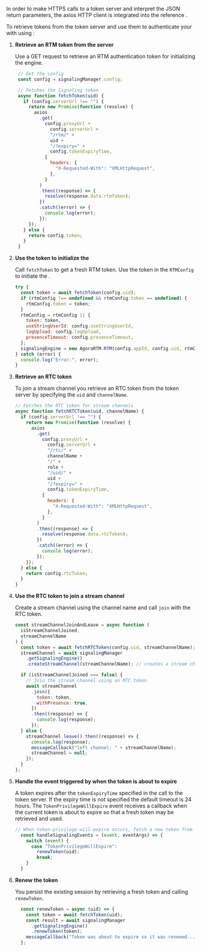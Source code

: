 <PlatformWrapper platform="web">

In order to make HTTPS calls to a token server and interpret the JSON return parameters, the axios HTTP client is integrated into the reference .

To retrieve tokens from the token server and use them to authenticate your <Vpl k="CLIENT" /> with <Vg k="MESS" /> using  <Vpd k="SDK" />:

1.  **Retrieve an RTM token from the server**

    Use a GET request to retrieve an RTM authentication token for initializing the <Vg k="MESS" /> engine.

     ``` javascript
      // Get the config
      const config = signalingManager.config;

      // Fetches the Signaling token
      async function fetchToken(uid) {
        if (config.serverUrl !== "") {
          return new Promise(function (resolve) {
            axios
              .get(
                config.proxyUrl +
                  config.serverUrl +
                  "/rtm/" +
                  uid +
                  "/?expiry=" +
                  config.tokenExpiryTime,
                {
                  headers: {
                    "X-Requested-With": "XMLHttpRequest",
                  },
                }
              )
              .then((response) => {
                resolve(response.data.rtmToken);
              })
              .catch((error) => {
                console.log(error);
              });
          });
        } else {
          return config.token;
        }
      }
    ```

1.  **Use the token to initialize the <Vg k="MESS_ENGINE" />**

    Call `fetchToken` to get a fresh RTM token. Use the token in the `RTMConfig` to initiate the <Vg k="MESS_ENGINE" />.

    ``` javascript
    try {
      const token = await fetchToken(config.uid);
      if (rtmConfig !== undefined && rtmConfig.token == undefined) {
        rtmConfig.token = token;
      }
      rtmConfig = rtmConfig || {
        token: token,
        useStringUserId: config.useStringUserId,
        logUpload: config.logUpload,
        presenceTimeout: config.presenceTimeout,
      };
      signalingEngine = new AgoraRTM.RTM(config.appId, config.uid, rtmConfig);
    } catch (error) {
      console.log("Error:", error);
    }
    ```
1. **Retrieve an RTC token**

    To join a stream channel you retrieve an RTC token from the token server by specifying the `uid` and `channelName`.

    ```javascript
    // Fetches the RTC token for stream channels
    async function fetchRTCToken(uid, channelName) {
      if (config.serverUrl !== "") {
        return new Promise(function (resolve) {
          axios
            .get(
              config.proxyUrl +
                config.serverUrl +
                "/rtc/" +
                channelName +
                "/" +
                role +
                "/uid/" +
                uid +
                "/?expiry=" +
                config.tokenExpiryTime,
              {
                headers: {
                  "X-Requested-With": "XMLHttpRequest",
                },
              }
            )
            .then((response) => {
              resolve(response.data.rtcToken);
            })
            .catch((error) => {
              console.log(error);
            });
        });
      } else {
        return config.rtcToken;
      }
    }

    ```

1.  **Use the RTC token to join a stream channel**

    Create a stream channel using the channel name and call `join` with the RTC token.
    
    ```javascript
    const streamChannelJoinAndLeave = async function (
      isStreamChannelJoined,
      streamChannelName
    ) {
      const token = await fetchRTCToken(config.uid, streamChannelName);
      streamChannel = await signalingManager
        .getSignalingEngine()
        .createStreamChannel(streamChannelName); // creates a stream channel

      if (isStreamChannelJoined === false) {
        // Join the stream channel using an RTC token
        await streamChannel
          .join({
            token: token,
            withPresence: true,
          })
          .then((response) => {
            console.log(response);
          });
      } else {
        streamChannel.leave().then((response) => {
          console.log(response);
          messageCallback("left channel: " + streamChannelName);
          streamChannel = null;
        });
      }
    };
    ```

1.  **Handle the event triggered by <Vg k="AGORA_BACKEND" /> when the token is about to expire**

    A token expires after the `tokenExpiryTime` specified in the call to the token server. If the expiry time
  is not specified the default timeout is 24 hours. The  `TokenPrivilegeWillExpire` event receives a callback when
  the current token is about to expire so that a fresh token may be retrieved and used.

    ``` javascript
    // When token-privilege-will-expire occurs, fetch a new token from the server and call renewToken to renew the token.
      const handleSignalingEvents = (event, eventArgs) => {
        switch (event) {
          case "TokenPrivilegeWillExpire":
            renewToken(uid);
            break;
        }
      }
    ```

1. **Renew the token**

    You persist the existing session by retrieving a fresh token and calling `renewToken`.

    ``` javascript
      const renewToken = async (uid) => {
        const token = await fetchToken(uid);
        const result = await signalingManager
          .getSignalingEngine()
          .renewToken(token);
        messageCallback("Token was about to expire so it was renewed...")
      };
    ```

</PlatformWrapper>

